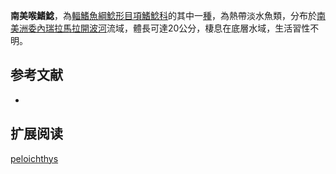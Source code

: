 {{Speciesbox
| name = 南美喉鰭鯰
| image = 
| image_width = 250px
| status = NE
| status_system = IUCN3.1
| genus = Trachelyopterus
| species = peloichthys
| authority = [[Schultz|Schultz]], 1944
| synonyms = *''Trachycorystes insignis peloichthys'',Schultz, 1944
*''Parauchenipterus insignis peloichthys'',Schultz, 1944
}}
'''南美喉鰭鯰'''，為[[輻鰭魚綱|輻鰭魚綱]][[鯰形目|鯰形目]][[項鰭鯰科|項鰭鯰科]]的其中一[[種|種]]，為熱帶淡水魚類，分布於[[南美洲|南美洲]][[委內瑞拉|委內瑞拉]][[馬拉開波河|馬拉開波河]]流域，體長可達20公分，棲息在底層水域，生活習性不明。
==参考文献==
*{{FishBase_species|genus=Trachelyopterus|species=peloichthys|year=2015|month=5}}

== 扩展阅读 ==
{{refbegin}}
{{wikispecies-inline|Trachelyopterus peloichthys|南美喉鰭鯰}}
{{refend}}
{{Taxonbar|from=Q5524161}}

[[Category:喉鰭鯰屬|peloichthys]]